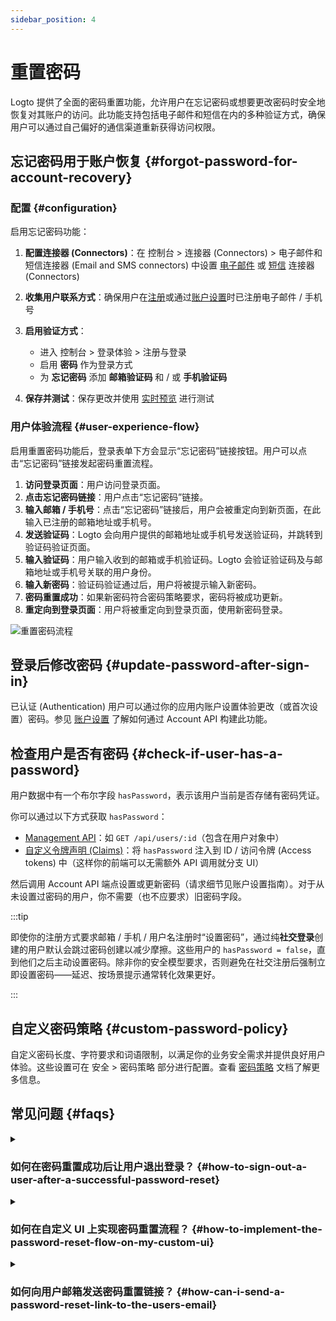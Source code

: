 ```yaml
---
sidebar_position: 4
---
```


# 重置密码

Logto 提供了全面的密码重置功能，允许用户在忘记密码或想要更改密码时安全地恢复对其账户的访问。此功能支持包括电子邮件和短信在内的多种验证方式，确保用户可以通过自己偏好的通信渠道重新获得访问权限。

## 忘记密码用于账户恢复 \{#forgot-password-for-account-recovery}

### 配置 \{#configuration}

启用忘记密码功能：

1. **配置连接器 (Connectors)**：在 <CloudLink to="/connectors/passwordless">控制台 > 连接器 (Connectors) > 电子邮件和短信连接器 (Email and SMS connectors)</CloudLink> 中设置 [电子邮件](/connectors/email-connectors) 或 [短信](/connectors/sms-connectors) 连接器 (Connectors)

2. **收集用户联系方式**：确保用户在[注册](/end-user-flows/sign-up-and-sign-in/sign-up)或通过[账户设置](/end-user-flows/account-settings/by-account-api#update-or-link-new-email)时已注册电子邮件 / 手机号

3. **启用验证方式**：

   - 进入 <CloudLink to="/sign-in-experience/sign-up-and-sign-in">控制台 > 登录体验 > 注册与登录</CloudLink>
   - 启用 **密码** 作为登录方式
   - 为 **忘记密码** 添加 **邮箱验证码** 和 / 或 **手机验证码**

4. **保存并测试**：保存更改并使用 [实时预览](/customization/live-preview) 进行测试

### 用户体验流程 \{#user-experience-flow}

启用重置密码功能后，登录表单下方会显示“忘记密码”链接按钮。用户可以点击“忘记密码”链接发起密码重置流程。

1. **访问登录页面**：用户访问登录页面。
2. **点击忘记密码链接**：用户点击“忘记密码”链接。
3. **输入邮箱 / 手机号**：点击“忘记密码”链接后，用户会被重定向到新页面，在此输入已注册的邮箱地址或手机号。
4. **发送验证码**：Logto 会向用户提供的邮箱地址或手机号发送验证码，并跳转到验证码验证页面。
5. **输入验证码**：用户输入收到的邮箱或手机验证码。Logto 会验证验证码及与邮箱地址或手机号关联的用户身份。
6. **输入新密码**：验证码验证通过后，用户将被提示输入新密码。
7. **密码重置成功**：如果新密码符合密码策略要求，密码将被成功更新。
8. **重定向到登录页面**：用户将被重定向到登录页面，使用新密码登录。

<img src="/img/assets/reset-password.png" alt="重置密码流程" />

## 登录后修改密码 \{#update-password-after-sign-in}

已认证 (Authentication) 用户可以通过你的应用内账户设置体验更改（或首次设置）密码。参见 [账户设置](/end-user-flows/account-settings/by-account-api#update-users-password) 了解如何通过 Account API 构建此功能。

## 检查用户是否有密码 \{#check-if-user-has-a-password}

用户数据中有一个布尔字段 `hasPassword`，表示该用户当前是否存储有密码凭证。

你可以通过以下方式获取 `hasPassword`：

- [Management API](/integrate-logto/interact-with-management-api)：如 `GET /api/users/:id`（包含在用户对象中）
- [自定义令牌声明 (Claims)](/developers/custom-token-claims)：将 `hasPassword` 注入到 ID / 访问令牌 (Access tokens) 中（这样你的前端可以无需额外 API 调用就分支 UI）

然后调用 Account API 端点设置或更新密码（请求细节见账户设置指南）。对于从未设置过密码的用户，你不需要（也不应要求）旧密码字段。

:::tip

即使你的注册方式要求邮箱 / 手机 / 用户名注册时“设置密码”，通过纯**社交登录**创建的用户默认会跳过密码创建以减少摩擦。这些用户的 `hasPassword = false`，直到他们之后主动设置密码。除非你的安全模型要求，否则避免在社交注册后强制立即设置密码——延迟、按场景提示通常转化效果更好。

:::

## 自定义密码策略 \{#custom-password-policy}

自定义密码长度、字符要求和词语限制，以满足你的业务安全需求并提供良好用户体验。这些设置可在 <CloudLink to="/security/password-policy">安全 > 密码策略</CloudLink> 部分进行配置。查看 [密码策略](/security/password-policy) 文档了解更多信息。

## 常见问题 \{#faqs}

<details>
  <summary>

### 如何在密码重置成功后让用户退出登录？ \{#how-to-sign-out-a-user-after-a-successful-password-reset}

</summary>

订阅 `PostResetPassword` [Webhook 事件](/developers/webhooks/webhooks-events#user-interaction-hook-events)，在用户成功重置密码时收到通知。你可以随后触发 [退出登录](/end-user-flows/sign-out) 操作，使用户当前会话失效并重定向到登录页面。

</details>

<details>
  <summary>

### 如何在自定义 UI 上实现密码重置流程？ \{#how-to-implement-the-password-reset-flow-on-my-custom-ui}

</summary>

你可以通过 Logto 的 **Management API** 和 **Account API** 实现自定义密码重置流程。详情请查阅 [账户设置](/end-user-flows/account-settings/)。

</details>

<details>
  <summary>

### 如何向用户邮箱发送密码重置链接？ \{#how-can-i-send-a-password-reset-link-to-the-users-email}

</summary>

你可以创建自托管的密码重置端点，并利用 Logto SDK 发起一个 `first_screen` 设置为 `reset-password` 的登录请求。这将无缝地将用户重定向到密码重置页面。

</details>
